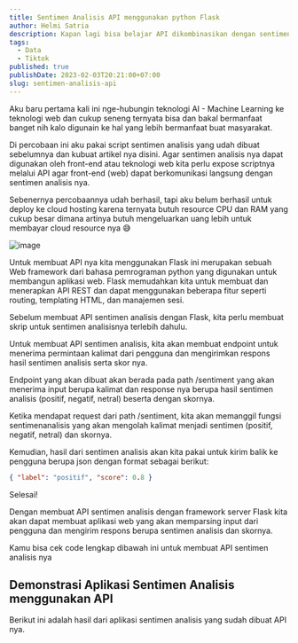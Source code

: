 ```yaml
---
title: Sentimen Analisis API menggunakan python Flask
author: Helmi Satria
description: Kapan lagi bisa belajar API dikombinasikan dengan sentimen analisis pakai python Flask, di blog ini saya akan membagikan tutorial lengkapnya...
tags:
  - Data
  - Tiktok
published: true
publishDate: 2023-02-03T20:21:00+07:00
slug: sentimen-analisis-api
---
```



Aku baru pertama kali ini nge-hubungin teknologi AI - Machine Learning ke teknologi web dan cukup seneng ternyata bisa dan bakal bermanfaat banget nih kalo digunain ke hal yang lebih bermanfaat buat masyarakat.

Di percobaan ini aku pakai script sentimen analisis yang udah dibuat sebelumnya dan kubuat artikel nya disini. Agar sentimen analisis nya dapat digunakan oleh front-end atau teknologi web kita perlu expose scriptnya melalui API agar front-end (web) dapat berkomunikasi langsung dengan sentimen analisis nya.

Sebenernya percobaannya udah berhasil, tapi aku belum berhasil untuk deploy ke cloud hosting karena ternyata butuh resource CPU dan RAM yang cukup besar dimana artinya butuh mengeluarkan uang lebih untuk membayar cloud resource nya 😅

![image](https://res.craft.do/user/full/057dc90f-1e61-29e4-0f33-e1e2cee2f42a/doc/236F864F-B79C-40F5-B6BB-F6AC657C24B4/F9C805FB-A9B5-4768-9FB3-21C2ADC8B191_2/dOZIIvJwf78be4heFxZxtQQkK8Fl0Mh6WrmPEBUzQcQz/sentimen-analisis-api.png)

Untuk membuat API nya kita menggunakan Flask ini merupakan sebuah Web framework dari bahasa pemrograman python yang digunakan untuk membangun aplikasi web. Flask memudahkan kita untuk membuat dan menerapkan API REST dan dapat menggunakan beberapa fitur seperti routing, templating HTML, dan manajemen sesi.

Sebelum membuat API sentimen analisis dengan Flask, kita perlu membuat skrip untuk sentimen analisisnya terlebih dahulu.

Untuk membuat API sentimen analisis, kita akan membuat endpoint untuk menerima permintaan kalimat dari pengguna dan mengirimkan respons hasil sentimen analisis serta skor nya.

Endpoint yang akan dibuat akan berada pada path /sentiment yang akan menerima input berupa kalimat dan response nya berupa hasil sentimen analisis (positif, negatif, netral) beserta dengan skornya.

Ketika mendapat request dari path /sentiment, kita akan memanggil fungsi sentimenanalisis yang akan mengolah kalimat menjadi sentimen (positif, negatif, netral) dan skornya.

Kemudian, hasil dari sentimen analisis akan kita pakai untuk kirim balik ke pengguna berupa json dengan format sebagai berikut:

```json
{ "label": "positif", "score": 0.8 }
```

Selesai!

Dengan membuat API sentimen analisis dengan framework server Flask kita akan dapat membuat aplikasi web yang akan memparsing input dari pengguna dan mengirim respons berupa sentimen analisis dan skornya.

Kamu bisa cek code lengkap dibawah ini untuk membuat API sentimen analisis nya

<script src="https://gist.github.com/helmisatria/52b42ed50ffc9a9dac25eba36868644c.js"></script>

## Demonstrasi Aplikasi Sentimen Analisis menggunakan API

Berikut ini adalah hasil dari aplikasi sentimen analisis yang sudah dibuat API nya.

<SentimentAnalysisApp client:idle />
